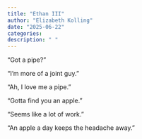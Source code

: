 ```yaml
---
title: "Ethan III"
author: "Elizabeth Kolling"
date: "2025-06-22"
categories: 
description: " "
---
```


"Got a pipe?"

"I’m more of a joint guy."

"Ah, I love me a pipe."

"Gotta find you an apple."
 
"Seems like a lot of work."

"An apple a day keeps the headache away."
